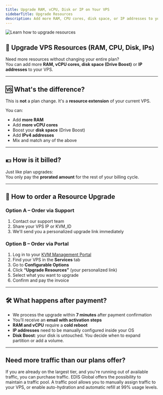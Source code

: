 ```yaml
---
title: Upgrade RAM, vCPU, Disk or IP on Your VPS
sidebarTitle: Upgrade Resources
description: Add more RAM, CPU cores, disk space, or IP addresses to your EDIS VPS. Learn how to order resource upgrades and what happens next.
---
```



![Learn how to upgrade resources](/assets/upgrade-resources.webp)

## 🧩 Upgrade VPS Resources (RAM, CPU, Disk, IPs)

Need more resources without changing your entire plan?  
You can add more **RAM, vCPU cores, disk space (Drive Boost)** or **IP addresses** to your VPS.

---

## 🆚 What's the difference?

This is **not** a plan change. It's a **resource extension** of your current VPS.

You can:
- Add **more RAM**
- Add **more vCPU cores**
- Boost your **disk space** (Drive Boost)
- Add **IPv4 addresses**
- Mix and match any of the above

---

## 💶 How is it billed?

Just like plan upgrades:  
You only pay the **prorated amount** for the rest of your billing cycle.

---

## 🛒 How to order a Resource Upgrade

### Option A – Order via Support
1. Contact our support team
2. Share your VPS IP or KVM_ID
3. We'll send you a personalized upgrade link immediately

### Option B – Order via Portal
1. Log in to your [KVM Management Portal](https://manage.edisglobal.com/clientarea.php)
2. Find your VPS in the **Services** tab
3. Go to **Configurable Options**
4. Click **“Upgrade Resources”** (your personalized link)
5. Select what you want to upgrade
6. Confirm and pay the invoice

---

## 🛠️ What happens after payment?

- We process the upgrade within **7 minutes** after payment confirmation  
- You’ll receive an **email with activation steps**
- **RAM and vCPU** require a **cold reboot**
- **IP addresses** need to be manually configured inside your OS
- **Disk Boost**: your disk is untouched. You decide when to expand partition or add a volume.

---

<CtaButton label="Learn how to upgrade your plan" link="../upgrades-downgrades/upgrade-plan" />


## Need more traffic than our plans offer?

If you are already on the largest tier, and you're running out of available traffic, you can purchase traffic. EDIS Global offers the possibility to maintain a traffic pool. A traffic pool allows you to manually assign traffic to your VPS, or enable auto-hydration and automatic refill at 99% usage levels.

<CtaButton label="Learn about Traffic Pool" link="../traffic-bandwidth/traffic-pool-global-and-premium-traffic-zone" />
